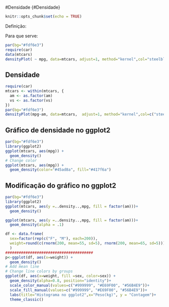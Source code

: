#Densidade {#Densidade}

```r
knitr::opts_chunk$set(echo = TRUE)
```


Definição: 

Para que serve: 

```r
par(bg="#fdf6e3") 
require(car)
data(mtcars)
densityPlot( ~ mpg, data=mtcars, adjust=1, method="kernel",col="steelblue")
```

## Densidade
```r
require(car)
mtcars <- within(mtcars, {
  am <- as.factor(am)
  vs <- as.factor(vs)
})
par(bg="#fdf6e3") 
densityPlot(mpg~am, data=mtcars,  adjust=1, method="kernel",col=c("steelblue","red"))

```

## Gráfico de densidade no ggplot2

```r
par(bg="#fdf6e3") 
library(ggplot2)
ggplot(mtcars, aes(mpg)) +
  geom_density()
# Change color
ggplot(mtcars, aes(mpg)) +
  geom_density(color="#45ad8a", fill="#417f6a")
```

## Modificação do gráfico no ggplot2

```r
par(bg="#fdf6e3") 
library(ggplot2)
ggplot(mtcars, aes(y =..density..,mpg, fill = factor(am)))+
  geom_density()

ggplot(mtcars, aes(y =..density..,mpg, fill = factor(am)))+
  geom_density(alpha = .1) 

df <- data.frame(
  sex=factor(rep(c("F", "M"), each=200)),
  weight=round(c(rnorm(200, mean=55, sd=5), rnorm(200, mean=65, sd=5)))
  )
#######################################
p<-ggplot(df, aes(x=weight)) + 
  geom_density()
# Add mean line
# Change line colors by groups
ggplot(df, aes(x=weight, fill =sex, color=sex)) +
  geom_density(alpha=0.8, position="identity")+
  scale_color_manual(values=c("#999999", "#E69F00", "#56B4E9"))+
  scale_fill_manual(values=c("#999999", "#E69F00", "#56B4E9"))+
  labs(title="Histograma no ggplot2",x="Peso(kg)", y = "Contagem")+
  theme_classic()

```

